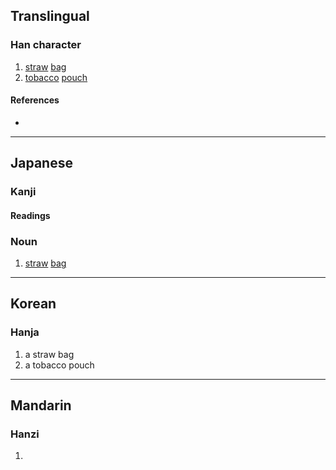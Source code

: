 {{character info/new}}
==Translingual==

===Han character===
{{Han char|rn=30|rad=口|as=02|sn=5|four=|canj=RO|ids=⿰口入}}

# [[straw]] [[bag]]
# [[tobacco]] [[pouch]]

====References====
* {{Han ref|kx=0174.091|dkj=03267|dj=0386.060|hdz=10570.050|uh=53FA|ud=21498}}

----

==Japanese==

===Kanji===
{{ja-kanji|grade=|rs=口02}}

====Readings====
{{ja-readings
|on=
|kun=かます-
}}

===Noun===
{{ja-noun|かます}}

# [[straw]] [[bag]]

----

==Korean==

===Hanja===
{{ko-hanja|hangeul=입|rv=ip|mr=ip}}

# a straw bag
# a tobacco pouch

----

==Mandarin==

===Hanzi===
{{cmn-hanzi|pin=[[chǐ]] ([[chi3]])|wg=ch'ih<sup>3</sup>}}

# {{rfdef|cmn|sort=口02}}
